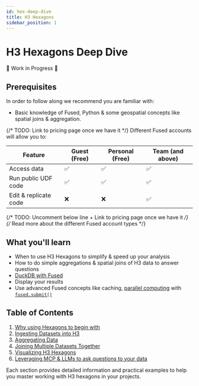 ```yaml
---
id: hex-deep-dive
title: H3 Hexagons
sidebar_position: 1
---
```


# H3 Hexagons Deep Dive

🚧 Work in Progress 🚧

## Prerequisites

In order to follow along we recommend you are familiar with:
- Basic knowledge of Fused, Python & some geospatial concepts like spatial joins & aggregation.

{/* TODO: Link to pricing page once we have it */}
Different Fused accounts will allow you to:

| Feature | Guest (Free) | Personal (Free) | Team (and above) |
|---------|-------|----------|-------|
| Access data | ✅ | ✅ | ✅ |
| Run public UDF code | ✅ | ✅ | ✅ |
| Edit & replicate code | ❌ | ❌ | ✅ |

{/* TODO: Uncomment below line + Link to pricing page once we have it */}
{/* Read more about the different Fused account types */}

## What you'll learn

- When to use H3 Hexagons to simplify & speed up your analysis
- How to do simple aggregations & spatial joins of H3 data to answer questions
- [DuckDB with Fused](/user-guide/in/duckdb/)
- Display your results
- Use advanced Fused concepts like caching, [parallel computing](/core-concepts/run-udfs/run-small-udfs/#running-multiple-jobs-in-parallel) with [`fused.submit()`](/python-sdk/top-level-functions/#submit)

## Table of Contents

1. [Why using Hexagons to begin with](/deep-dives/hex/why-hexagons)
2. [Ingesting Datasets into H3](/deep-dives/hex/ingesting-h3)
3. [Aggregating Data](/deep-dives/hex/aggregating-h3)
4. [Joining Multiple Datasets Together](/deep-dives/hex/joining-h3)
5. [Visualizing H3 Hexagons](/deep-dives/hex/visualizing-h3)
6. [Leveraging MCP & LLMs to ask questions to your data](/deep-dives/hex/mcp-llm-h3)

Each section provides detailed information and practical examples to help you master working with H3 hexagons in your projects.